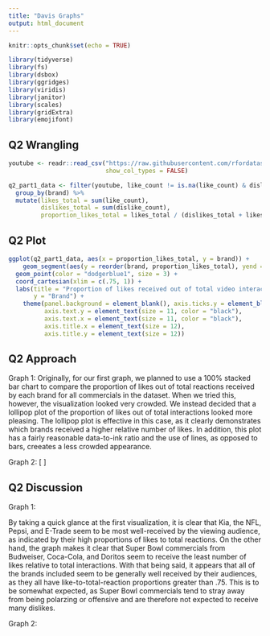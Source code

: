 ```yaml
---
title: "Davis Graphs"
output: html_document
---
```


```r
knitr::opts_chunk$set(echo = TRUE)

library(tidyverse)
library(fs)
library(dsbox)
library(ggridges)
library(viridis)
library(janitor)
library(scales)
library(gridExtra)
library(emojifont)
```

## Q2 Wrangling

```r
youtube <- readr::read_csv("https://raw.githubusercontent.com/rfordatascience/tidytuesday/master/data/2021/2021-03-02/youtube.csv", 
                           show_col_types = FALSE)

q2_part1_data <- filter(youtube, like_count != is.na(like_count) & dislike_count != is.na(dislike_count)) %>%
  group_by(brand) %>%
  mutate(likes_total = sum(like_count),
         dislikes_total = sum(dislike_count),
         proportion_likes_total = likes_total / (dislikes_total + likes_total))

```

## Q2 Plot


```r

ggplot(q2_part1_data, aes(x = proportion_likes_total, y = brand)) + 
    geom_segment(aes(y = reorder(brand, proportion_likes_total), yend = reorder(brand, proportion_likes_total), x = 0, xend = proportion_likes_total), color = "dodgerblue1", size = 2) + 
  geom_point(color = "dodgerblue1", size = 3) + 
  coord_cartesian(xlim = c(.75, 1)) + 
  labs(title = "Proportion of likes received out of total video interactions (likes + dislikes)", x = "Proportion of likes out of total interactions", 
       y = "Brand") + 
    theme(panel.background = element_blank(), axis.ticks.y = element_blank(),
          axis.text.y = element_text(size = 11, color = "black"), 
          axis.text.x = element_text(size = 11, color = "black"),
          axis.title.x = element_text(size = 12),
          axis.title.y = element_text(size = 12))
```


## Q2 Approach

Graph 1:
Originally, for our first graph, we planned to use a 100% stacked bar chart to compare the proportion of likes out of total reactions received by each brand for all commercials in the dataset. When we tried this, however, the visualization looked very crowded. We instead decided that a lollipop plot of the proportion of likes out of total interactions looked more pleasing. The lollipop plot is effective in this case, as it clearly demonstrates which brands received a higher relative number of likes. In addition, this plot has a fairly reasonable data-to-ink ratio and the use of lines, as opposed to bars, creeates a less crowded appearance.

Graph 2:
[ ]


## Q2 Discussion

Graph 1:

By taking a quick glance at the first visualization, it is clear that Kia, the NFL, Pepsi, and E-Trade seem to be most well-received by the viewing audience, as indicated by their high proportions of likes to total reactions. On the other hand, the graph makes it clear that Super Bowl commercials from Budweiser, Coca-Cola, and Doritos seem to receive the least number of likes relative to total interactions. With that being said, it appears that all of the brands included seem to be generally well received by their audiences, as they all have like-to-total-reaction proportions greater than .75. This is to be somewhat expected, as Super Bowl commercials tend to stray away from being polarzing or offensive and are therefore not expected to receive many dislikes. 

Graph 2:


